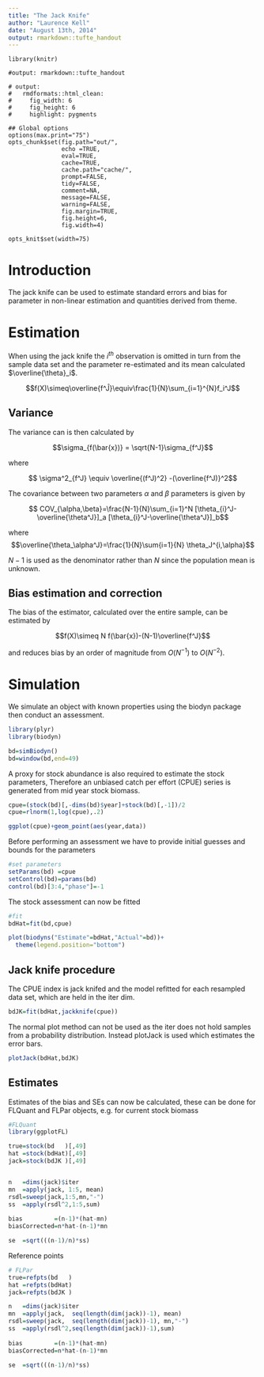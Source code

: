 ```yaml
---
title: "The Jack Knife"
author: "Laurence Kell"
date: "August 13th, 2014"
output: rmarkdown::tufte_handout
---
```


<!--
%% \VignetteEngine{knitr::knitr}
-->

```rinitKnitr
library(knitr)

#output: rmarkdown::tufte_handout

# output:
#   rmdformats::html_clean:
#     fig_width: 6
#     fig_height: 6
#     highlight: pygments

## Global options
options(max.print="75")
opts_chunk$set(fig.path="out/",
               echo =TRUE,
               eval=TRUE,
               cache=TRUE,
               cache.path="cache/",
               prompt=FALSE,
               tidy=FALSE,
               comment=NA,
               message=FALSE,
               warning=FALSE,
               fig.margin=TRUE, 
               fig.height=6, 
               fig.width=4)

opts_knit$set(width=75)
```

# Introduction

The jack knife can be used to estimate standard errors and bias for parameter in non-linear estimation and quantities derived from theme.

# Estimation

When using the jack knife the $i^{th}$ observation is omitted in turn from the sample data set and the parameter re-estimated and its mean calculated $\overline{\theta}_i$.

$$f(X)\simeq\overline{f^Ĵ}\equiv\frac{1}{N}\sum_{i=1}^{N}f_i^J$$

## Variance

The variance can is then calculated by 

$$\sigma_{f(\bar{x})} = \sqrt{N-1}\sigma_{f^J}$$

where

$$ \sigma^2_{f^J} \equiv \overline{(f^J)^2} -(\overline{f^J)}^2$$

The covariance between two parameters $\alpha$ and $\beta$ parameters is given by

$$ COV_{\alpha,\beta}=\frac{N-1}{N}\sum_{i=1}^N [\theta_{i}^J-\overline{\theta^J}]_a 
                                                [\theta_{i}^J-\overline{\theta^J}]_b$$
                                       
where
$$\overline{\theta_\alpha^J}=\frac{1}{N}\sum{i=1}{N} \theta_J^{i,\alpha}$$

$\textstyle N-1$ is used as the denominator rather than $\textstyle N$ since the population mean is unknown. 

## Bias estimation and correction

The bias of the estimator, calculated over the entire sample, can be estimated by

$$f(X)\simeq N f(\bar{x})-(N-1)\overline{f^J}$$

and reduces bias by an order of magnitude from $O(N^{-1})$ to $O(N^{-2})$. 
\newpage

# Simulation

We simulate an object with known properties using the biodyn package then conduct an assessment. 

```r
library(plyr)
library(biodyn)

bd=simBiodyn()
bd=window(bd,end=49)
```

A proxy for stock abundance is also required to estimate the stock parameters,  Therefore an unbiased catch per effort (CPUE) series is generated from mid year stock biomass.

```r
cpue=(stock(bd)[,-dims(bd)$year]+stock(bd)[,-1])/2
cpue=rlnorm(1,log(cpue),.2)

ggplot(cpue)+geom_point(aes(year,data))
```

Before performing an assessment we have to provide initial guesses and bounds for the parameters

```r
#set parameters
setParams(bd) =cpue
setControl(bd)=params(bd)
control(bd)[3:4,"phase"]=-1
```

The stock assessment can now be fitted
```r
#fit
bdHat=fit(bd,cpue)

plot(biodyns("Estimate"=bdHat,"Actual"=bd))+
  theme(legend.position="bottom")
```
\newpage

## Jack knife procedure

The CPUE index is jack knifed and the model refitted for each resampled data set, which are held in the iter dim.
```r
bdJK=fit(bdHat,jackknife(cpue))
```

The normal plot method can not be used as the iter does not hold samples from a probability distribution. Instead plotJack is used which estimates the error bars.

```r
plotJack(bdHat,bdJK)
```

## Estimates

Estimates of the bias and SEs can now be calculated, these can be done for FLQuant and FLPar objects, e.g. for current stock biomass


```r
#FLQuant
library(ggplotFL)

true=stock(bd   )[,49]
hat =stock(bdHat)[,49]
jack=stock(bdJK )[,49]


n   =dims(jack)$iter
mn  =apply(jack, 1:5, mean)   
rsdl=sweep(jack,1:5,mn,"-")
ss  =apply(rsdl^2,1:5,sum)
            
bias         =(n-1)*(hat-mn)
biasCorrected=n*hat-(n-1)*mn

se  =sqrt(((n-1)/n)*ss)
```

Reference points
```r
# FLPar
true=refpts(bd   )
hat =refpts(bdHat)
jack=refpts(bdJK )

n   =dims(jack)$iter
mn  =apply(jack,  seq(length(dim(jack))-1), mean)   
rsdl=sweep(jack,  seq(length(dim(jack))-1), mn,"-")
ss  =apply(rsdl^2,seq(length(dim(jack))-1),sum)
            
bias         =(n-1)*(hat-mn)
biasCorrected=n*hat-(n-1)*mn

se  =sqrt(((n-1)/n)*ss)
```
\newpage

